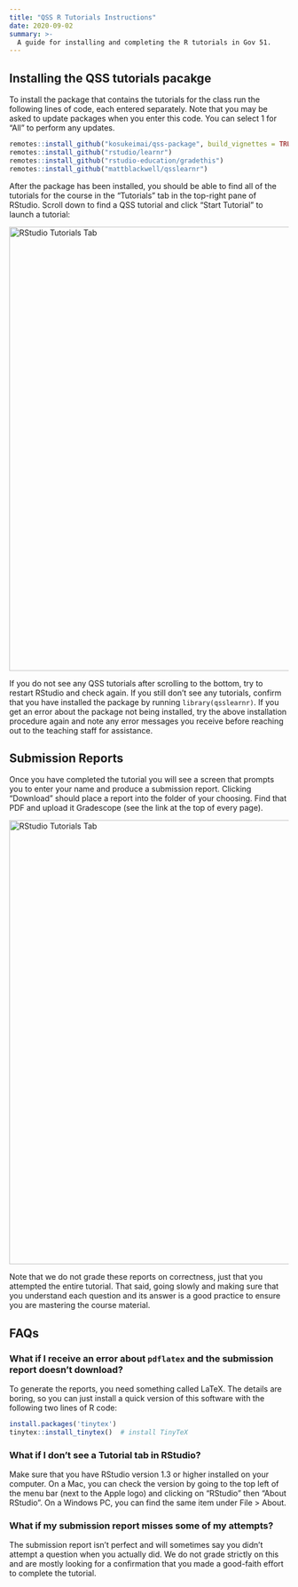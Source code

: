 ```yaml
---
title: "QSS R Tutorials Instructions"
date: 2020-09-02
summary: >-
  A guide for installing and completing the R tutorials in Gov 51.
---
```


## Installing the QSS tutorials pacakge

To install the package that contains the tutorials for the class run the following lines of code, each entered separately. Note that you may be asked to update packages when you enter this code. You can select 1 for "All" to perform any updates. 

```r
remotes::install_github("kosukeimai/qss-package", build_vignettes = TRUE)
remotes::install_github("rstudio/learnr")
remotes::install_github("rstudio-education/gradethis")
remotes::install_github("mattblackwell/qsslearnr")
```

After the package has been installed, you should be able to find all of the tutorials for the course in the "Tutorials" tab in the top-right pane of RStudio. Scroll down to find a QSS tutorial and click "Start Tutorial" to launch a tutorial:

<div class="bordered-image"><img src="/images/rstudio-tutorials.png" alt="RStudio Tutorials Tab" width=800></img></div>

If you do not see any QSS tutorials after scrolling to the bottom, try to restart RStudio and check again. If you still don't see any tutorials, confirm that you have installed the package by running `library(qsslearnr)`. If you get an error about the package not being installed, try the above installation procedure again and note any error messages you receive before reaching out to the teaching staff for assistance. 

## Submission Reports

Once you have completed the tutorial you will see a screen that prompts you to enter your name and produce a submission report. Clicking "Download" should place a report into the folder of your choosing. Find that PDF and upload it Gradescope (see the link at the top of every page).

<div class="bordered-image"><img src="/images/tutorial-report.png" alt="RStudio Tutorials Tab" width=800></img></div>

Note that we do not grade these reports on correctness, just that you attempted the entire tutorial. That said, going slowly and making sure that you understand each question and its answer is a good practice to ensure you are mastering the course material.


## FAQs

### What if I receive an error about `pdflatex` and the submission report doesn't download?

To generate the reports, you need something called LaTeX. The details are boring, so you can just install a quick version of this software with the following two lines of R code:

```r
install.packages('tinytex')
tinytex::install_tinytex()  # install TinyTeX
```

### What if I don't see a Tutorial tab in RStudio?

Make sure that you have RStudio version 1.3 or higher installed on your computer. On a Mac, you can check the version by going to the top left of the menu bar (next to the Apple logo) and clicking on "RStudio" then "About RStudio". On a Windows PC, you can find the same item under File > About.

### What if my submission report misses some of my attempts?

The submission report isn't perfect and will sometimes say you didn't attempt a question when you actually did. We do not grade strictly on this and are mostly looking for a confirmation that you made a good-faith effort to complete the tutorial.
